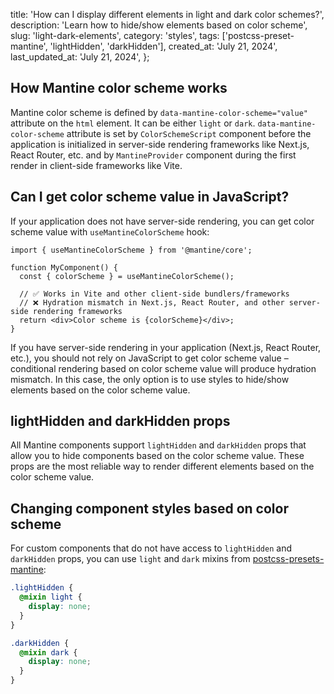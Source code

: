 
  title:
    'How can I display different elements in light and dark color schemes?',
  description:
    'Learn how to hide/show elements based on color scheme',
  slug: 'light-dark-elements',
  category: 'styles',
  tags: ['postcss-preset-mantine', 'lightHidden', 'darkHidden'],
  created_at: 'July 21, 2024',
  last_updated_at: 'July 21, 2024',
};


## How Mantine color scheme works

Mantine color scheme is defined by `data-mantine-color-scheme="value"` attribute on the `html` element.
It can be either `light` or `dark`. `data-mantine-color-scheme` attribute is set
by `ColorSchemeScript` component before the application is initialized in server-side
rendering frameworks like Next.js, React Router, etc. and by `MantineProvider` component during the first render in
client-side frameworks like Vite.

## Can I get color scheme value in JavaScript?

If your application does not have server-side rendering, you can get color scheme value
with `useMantineColorScheme` hook:

```tsx
import { useMantineColorScheme } from '@mantine/core';

function MyComponent() {
  const { colorScheme } = useMantineColorScheme();

  // ✅ Works in Vite and other client-side bundlers/frameworks
  // ❌ Hydration mismatch in Next.js, React Router, and other server-side rendering frameworks
  return <div>Color scheme is {colorScheme}</div>;
}
```

If you have server-side rendering in your application (Next.js, React Router, etc.), you should
not rely on JavaScript to get color scheme value – conditional rendering based on color
scheme value will produce hydration mismatch. In this case, the only option is to use
styles to hide/show elements based on the color scheme value.

## lightHidden and darkHidden props

All Mantine components support `lightHidden` and `darkHidden` props that allow you to hide
components based on the color scheme value. These props are the most reliable way to render
different elements based on the color scheme value.

<Demo data={LightDarkHiddenDemo} />

## Changing component styles based on color scheme

For custom components that do not have access to `lightHidden` and `darkHidden` props, you can
use `light` and `dark` mixins from [postcss-presets-mantine](https://mantine.dev/styles/postcss-preset):

```scss
.lightHidden {
  @mixin light {
    display: none;
  }
}

.darkHidden {
  @mixin dark {
    display: none;
  }
}
```
